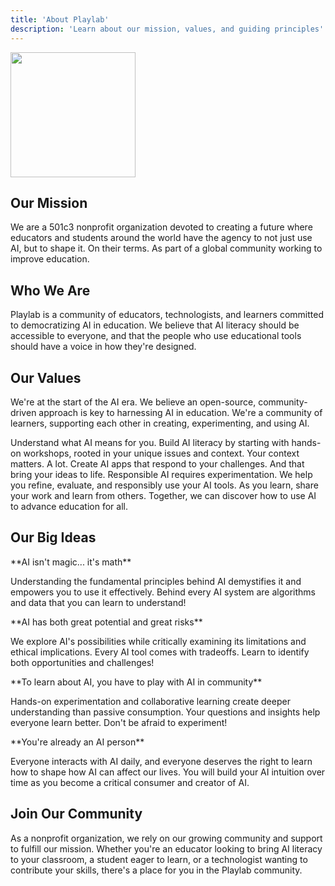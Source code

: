 ```yaml
---
title: 'About Playlab'
description: 'Learn about our mission, values, and guiding principles'
---
```


<img height="200" src="/images/playlab hero.jpeg" />

## <Icon icon="bullseye" size="24" className="inline-block align-text-bottom" /> Our Mission

We are a 501c3 nonprofit organization devoted to creating a future where educators and students around the world have the agency to not just use AI, but to shape it. On their terms. As part of a global community working to improve education.

## Who We Are

Playlab is a community of educators, technologists, and learners committed to democratizing AI in education. We believe that AI literacy should be accessible to everyone, and that the people who use educational tools should have a voice in how they're designed.

## <Icon icon="heart" size="24" className="inline-block align-text-bottom" /> Our Values

We're at the start of the AI era. We believe an open-source, community-driven approach is key to harnessing AI in education. We're a community of learners, supporting each other in creating, experimenting, and using AI.

<CardGroup cols={2}>
  <Card title="Learn" icon="book-open">
    Understand what AI means for you. Build AI literacy by starting with hands-on workshops, rooted in your unique issues and context.
  </Card>
  <Card title="Create" icon="hammer">
    Your context matters. A lot. Create AI apps that respond to your challenges. And that bring your ideas to life.
  </Card>
  <Card title="Experiment" icon="flask">
    Responsible AI requires experimentation. We help you refine, evaluate, and responsibly use your AI tools.
  </Card>
  <Card title="Share" icon="users">
    As you learn, share your work and learn from others. Together, we can discover how to use AI to advance education for all.
  </Card>
</CardGroup>

## <Icon icon="compass" size="24" className="inline-block align-text-bottom" /> Our Big Ideas
<Tip>
  **AI isn't magic... it's math**
  
  Understanding the fundamental principles behind AI demystifies it and empowers you to use it effectively. Behind every AI system are algorithms and data that you can learn to understand!
</Tip>

<Warning>
  **AI has both great potential and great risks**
  
  We explore AI's possibilities while critically examining its limitations and ethical implications. Every AI tool comes with tradeoffs. Learn to identify both opportunities and challenges!
</Warning>

<Info>
  **To learn about AI, you have to play with AI in community**
  
  Hands-on experimentation and collaborative learning create deeper understanding than passive consumption. Your questions and insights help everyone learn better. Don't be afraid to experiment!
</Info>

<Note>
  **You're already an AI person**
  
  Everyone interacts with AI daily, and everyone deserves the right to learn how to shape how AI can affect our lives. You will build your AI intuition over time as you become a critical consumer and creator of AI.
</Note>

## <Icon icon="user-group" size="24" className="inline-block align-text-bottom" /> Join Our Community

As a nonprofit organization, we rely on our growing community and support to fulfill our mission. Whether you're an educator looking to bring AI literacy to your classroom, a student eager to learn, or a technologist wanting to contribute your skills, there's a place for you in the Playlab community.
